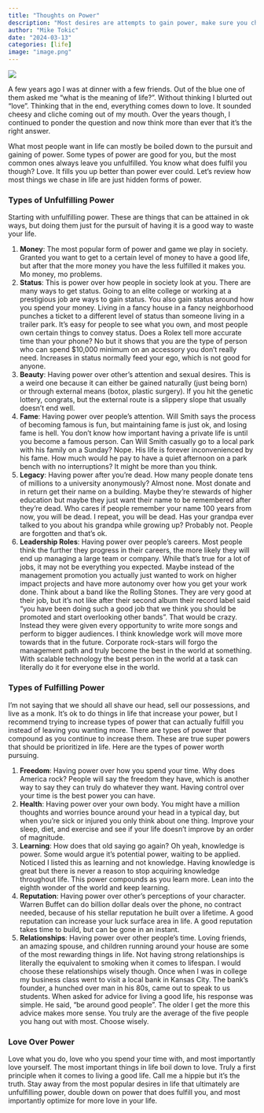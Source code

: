 ```yaml
---
title: "Thoughts on Power"
description: "Most desires are attempts to gain power, make sure you choose the right kind"
author: "Mike Tokic"
date: "2024-03-13"
categories: [life]
image: "image.png"
---
```


![](./image.png)

A few years ago I was at dinner with a few friends. Out of the blue one of them asked me "what is the meaning of life?". Without thinking I blurted out "love". Thinking that in the end, everything comes down to love. It sounded cheesy and cliche coming out of my mouth. Over the years though, I continued to ponder the question and now think more than ever that it's the right answer. 

What most people want in life can mostly be boiled down to the pursuit and gaining of power. Some types of power are good for you, but the most common ones always leave you unfulfilled. You know what does fulfil you though? Love. It fills you up better than power ever could. Let's review how most things we chase in life are just hidden forms of power.

### Types of Unfulfilling Power

Starting with unfulfilling power. These are things that can be attained in ok ways, but doing them just for the pursuit of having it is a good way to waste your life. 

1. **Money**: The most popular form of power and game we play in society. Granted you want to get to a certain level of money to have a good life, but after that the more money you have the less fulfilled it makes you. Mo money, mo problems.
2. **Status**: This is power over how people in society look at you. There are many ways to get status. Going to an elite college or working at a prestigious job are ways to gain status. You also gain status around how you spend your money. Living in a fancy house in a fancy neighborhood punches a ticket to a different level of status than someone living in a trailer park. It's easy for people to see what you own, and most people own certain things to convey status. Does a Rolex tell more accurate time than your phone? No but it shows that you are the type of person who can spend $10,000 minimum on an accessory you don't really need. Increases in status normally feed your ego, which is not good for anyone. 
3. **Beauty**: Having power over other's attention and sexual desires. This is a weird one because it can either be gained naturally (just being born) or through external means (botox, plastic surgery). If you hit the genetic lottery, congrats, but the external route is a slippery slope that usually doesn't end well.
4. **Fame**: Having power over people's attention. Will Smith says the process of becoming famous is fun, but maintaining fame is just ok, and losing fame is hell. You don't know how important having a private life is until you become a famous person. Can Will Smith casually go to a local park with his family on a Sunday? Nope. His life is forever inconvenienced by his fame. How much would he pay to have a quiet afternoon on a park bench with no interruptions? It might be more than you think.
5. **Legacy**: Having power after you're dead. How many people donate tens of millions to a university anonymously? Almost none. Most donate and in return get their name on a building. Maybe they're stewards of higher education but maybe they just want their name to be remembered after they're dead. Who cares if people remember your name 100 years from now, you will be dead. I repeat, you will be dead. Has your grandpa ever talked to you about his grandpa while growing up? Probably not. People are forgotten and that's ok. 
6. **Leadership Roles**: Having power over people's careers. Most people think the further they progress in their careers, the more likely they will end up managing a large team or company. While that's true for a lot of jobs, it may not be everything you expected. Maybe instead of the management promotion you actually just wanted to work on higher impact projects and have more autonomy over how you get your work done. Think about a band like the Rolling Stones. They are very good at their job, but it's not like after their second album their record label said "you have been doing such a good job that we think you should be promoted and start overlooking other bands". That would be crazy. Instead they were given every opportunity to write more songs and perform to bigger audiences. I think knowledge work will move more towards that in the future. Corporate rock-stars will forgo the management path and truly become the best in the world at something. With scalable technology the best person in the world at a task can literally do it for everyone else in the world. 

### Types of Fulfilling Power

I'm not saying that we should all shave our head, sell our possessions, and live as a monk. It's ok to do things in life that increase your power, but I recommend trying to increase types of power that can actually fulfill you instead of leaving you wanting more. There are types of power that compound as you continue to increase them. These are true super powers that should be prioritized in life. Here are the types of power worth pursuing.

1. **Freedom**: Having power over how you spend your time. Why does America rock? People will say the freedom they have, which is another way to say they can truly do whatever they want. Having control over your time is the best power you can have. 
2. **Health**: Having power over your own body. You might have a million thoughts and worries bounce around your head in a typical day, but when you're sick or injured you only think about one thing. Improve your sleep, diet, and exercise and see if your life doesn't improve by an order of magnitude.
3. **Learning**: How does that old saying go again? Oh yeah, knowledge is power. Some would argue it's potential power, waiting to be applied. Noticed I listed this as learning and not knowledge. Having knowledge is great but there is never a reason to stop acquiring knowledge throughout life. This power compounds as you learn more. Lean into the eighth wonder of the world and keep learning.
4. **Reputation**: Having power over other's perceptions of your character. Warren Buffet can do billion dollar deals over the phone, no contract needed, because of his stellar reputation he built over a lifetime. A good reputation can increase your luck surface area in life. A good reputation takes time to build, but can be gone in an instant.  
5. **Relationships**: Having power over other people's time. Loving friends, an amazing spouse, and children running around your house are some of the most rewarding things in life. Not having strong relationships is literally the equivalent to smoking when it comes to lifespan. I would choose these relationships wisely though. Once when I was in college my business class went to visit a local bank in Kansas City. The bank's founder, a hunched over man in his 80s, came out to speak to us students. When asked for advice for living a good life, his response was simple. He said, "be around good people". The older I get the more this advice makes more sense. You truly are the average of the five people you hang out with most. Choose wisely. 

### Love Over Power

Love what you do, love who you spend your time with, and most importantly love yourself. The most important things in life boil down to love. Truly a first principle when it comes to living a good life. Call me a hippie but it's the truth. Stay away from the most popular desires in life that ultimately are unfulfilling power, double down on power that does fulfill you, and most importantly optimize for more love in your life. 